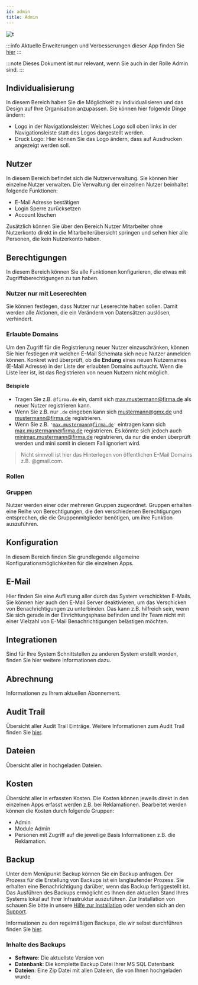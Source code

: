 ---
id: admin
title: Admin
---


![t](https://caqadmin.blob.core.windows.net/public-screenshots/manual-screenshots/Screenshot%202021-05-24_admin-home.png)

:::info Aktuelle Erweiterungen und Verbesserungen dieser App finden Sie [hier](/blog/tags/admin)
:::

:::note Dieses Dokument ist nur relevant, wenn Sie auch in der Rolle Admin sind.
:::

## Individualisierung

In diesem Bereich haben Sie die Möglichkeit <ProductDisplayName/> zu individualisieren und das Design auf Ihre Organisation anzupassen. Sie können hier folgende Dinge ändern:

- Logo in der Navigationsleister: Welches Logo soll oben links in der Navigationsleiste statt des <ProductDisplayName/> Logos dargestellt werden.
- Druck Logo: Hier können Sie das Logo ändern, dass auf Ausdrucken angezeigt werden soll.

## Nutzer

In diesem Bereich befindet sich die Nutzerverwaltung. Sie können hier einzelne Nutzer verwalten.
Die Verwaltung der einzelnen Nutzer beinhaltet folgende Funktionen:

- E-Mail Adresse bestätigen
- Login Sperre zurücksetzen
- Account löschen

Zusätzlich können Sie über den Bereich Nutzer Mitarbeiter ohne Nutzerkonto direkt in die Mitarbeiterübersicht springen und sehen hier alle Personen, die kein Nutzerkonto haben.

## Berechtigungen

In diesem Bereich können Sie alle Funktionen konfigurieren, die etwas mit Zugriffsberechtigungen zu tun haben.

### Nutzer nur mit Leserechten

Sie können festlegen, dass Nutzer nur Leserechte haben sollen. Damit werden alle Aktionen, die ein Verändern von Datensätzen auslösen, verhindert.

### Erlaubte Domains

Um den Zugriff für die Registrierung neuer Nutzer einzuschränken, können Sie hier festlegen mit welchen E-Mail Schemata sich neue Nutzer anmelden können.
Konkret wird überprüft, ob die **Endung** eines neuen Nutzernames (E-Mail Adresse) in der Liste der erlaubten Domains auftaucht.
Wenn die Liste leer ist, ist das Registrieren von neuen Nutzern nicht möglich.

#### Beispiele

- Tragen Sie z.B. <code>@firma.de</code> ein, damit sich max.mustermann@firma.de als neuer Nutzer registrieren kann.
- Wenn Sie z.B. nur <code>.de</code> eingeben kann sich mustermann@gmx.de und mustermann@firma.de registrieren.
- Wenn Sie z.B. <code>'max.mustermann@firma.de'</code> eintragen kann sich max.mustermann@firma.de registrieren. Es könnte sich jedoch auch minimax.mustermann@firma.de registrieren, da nur die enden überprüft werden und mini somit in diesem Fall ignoriert wird.

> Nicht sinnvoll ist hier das Hinterlegen von öffentlichen E-Mail Domains z.B. @gmail.com.

### Rollen

### Gruppen

Nutzer werden einer oder mehreren Gruppen zugeordnet. Gruppen erhalten eine Reihe von Berechtigungen, die den verschiedenen Berechtigungen entsprechen, die die Gruppenmitglieder benötigen, um ihre Funktion auszuführen.

<!--
The relationships between Users, Groups, and Roles, for the sake of our application, are more complex than they might first appear.

Our Users-Groups-Roles structure is actually performing a bit of an illusion. It may appear, when we are done, that Roles will “belong” to groups, and that Users, by virtue of membership in a particular group, gain access to the Roles of that Group. However, what is really going on is that, when a User is assigned to a particular group, our application is then adding that user to each Role within the Group.

This is a subtle, but important distinction.

Let’s assume we have an existing Group with two Roles assigned – “CanEditAccount” and “CanViewAccount.” Let’s further assume that there are three users in this group. Finally, let’s say we want to add another (already existing) Role to this group – “CanDeleteAccount.” What needs to happen?

1. We assign the role to the group
2. We need to add each member or the group to the new role

On the face of it, that is relatively straightforward. However, each User can belong to more than one group. Also, a Role can be assigned to more than one group. What if we want to remove a Role from a group?

1. Remove each User in the Group from the Role, except when they are also a member of another group which also has that same role
2. Remove the Role from the Group

This is a little more complicated. A similar situation arises if we wish to remove a User from a Group:

1. Remove the User from all Roles in the Group, except when the user also belongs to another Group with the same role
2. Remove the User from the Group

And so on. In order to get the predictable, intuitive behavior from our application which will be expected by the end user, there is more going on than meets the eye.
-->

## Konfiguration

In diesem Bereich finden Sie grundlegende allgemeine Konfigurationsmöglichkeiten für die einzelnen Apps.

## E-Mail

Hier finden Sie eine Auflistung aller durch das System verschickten E-Mails. Sie können hier auch den E-Mail Server deaktivieren, um das Verschicken von Benachrichtigungen zu unterbinden.
Das kann z.B. hilfreich sein, wenn Sie sich gerade in der Einrichtungsphase befinden und Ihr Team nicht mit einer Vielzahl von E-Mail Benachrichtigungen belästigen möchten.

## Integrationen

Sind für Ihre <ProductDisplayName/> System Schnittstellen zu anderen System erstellt worden, finden Sie hier weitere Informationen dazu.

## Abrechnung

Informationen zu Ihrem aktuellen <ProductDisplayName/> Abonnement.

## Audit Trail

Übersicht aller Audit Trail Einträge. Weitere Informationen zum Audit Trail finden Sie [hier](/docs/faqs/audit-trail).

## Dateien

Übersicht aller in <ProductDisplayName/> hochgeladen Dateien.

## Kosten

Übersicht aller in <ProductDisplayName/> erfassten Kosten. Die Kosten können jeweils direkt in den einzelnen Apps erfasst werden z.B. bei Reklamationen.
Bearbeitet werden können die Kosten durch folgende Gruppen:

- Admin
- Module Admin
- Personen mit Zugriff auf die jeweilige Basis Informationen z.B. die Reklamation.

## Backup

Unter dem Menüpunkt Backup können Sie ein Backup anfragen. Der Prozess für die Erstellung von Backups ist ein langlaufender Prozess.
Sie erhalten eine Benachrichtigung darüber, wenn das Backup fertiggestellt ist.
Das Ausführen des Backups ermöglicht es Ihnen den aktuellen Stand Ihres <ProductDisplayName/> Systems lokal auf Ihrer Infrastruktur auszuführen.
Zur Installation von <ProductDisplayName/> schauen Sie bitte in unsere [Hilfe zur Installation](/docs/technical/installation) oder wenden sich an den [Support](mailto:support@<ProductDisplayName/>.com).

Informationen zu den regelmäßigen Backups, die wir selbst durchführen finden Sie [hier](/docs/technical/backup).

### Inhalte des Backups

- **Software**: Die aktuellste Version von <ProductDisplayName/>
- **Datenbank**: Die komplette Backup Datei Ihrer MS SQL Datenbank
- **Dateien**: Eine Zip Datei mit allen Dateien, die von Ihnen hochgeladen wurde

